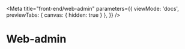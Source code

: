 

<Meta
   title="front-end/web-admin"
   parameters={{
    viewMode: 'docs',
    previewTabs: {
      canvas: { hidden: true }
     },
  }}
/>

# Web-admin
